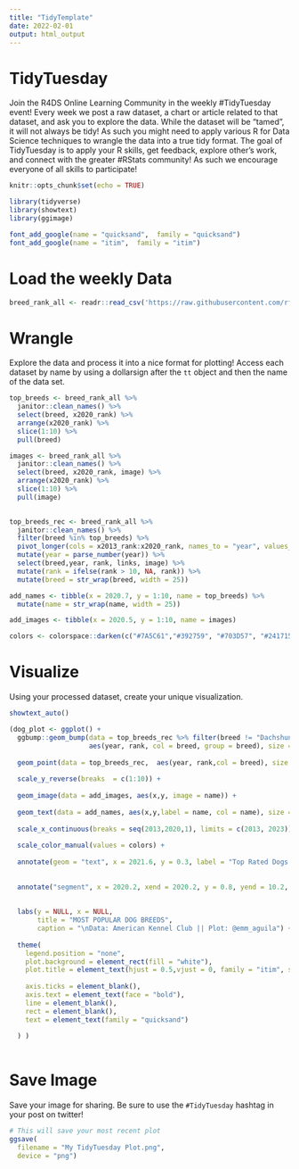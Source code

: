 ```yaml
---
title: "TidyTemplate"
date: 2022-02-01
output: html_output
---
```


# TidyTuesday

Join the R4DS Online Learning Community in the weekly #TidyTuesday event!
Every week we post a raw dataset, a chart or article related to that dataset, and ask you to explore the data.
While the dataset will be “tamed”, it will not always be tidy! As such you might need to apply various R for Data Science techniques to wrangle the data into a true tidy format.
The goal of TidyTuesday is to apply your R skills, get feedback, explore other’s work, and connect with the greater #RStats community!
As such we encourage everyone of all skills to participate!

```r

knitr::opts_chunk$set(echo = TRUE)

library(tidyverse)
library(showtext)
library(ggimage)

font_add_google(name = "quicksand",  family = "quicksand")
font_add_google(name = "itim",  family = "itim")
```

# Load the weekly Data

```r

breed_rank_all <- readr::read_csv('https://raw.githubusercontent.com/rfordatascience/tidytuesday/master/data/2022/2022-02-01/breed_rank.csv')

```


# Wrangle

Explore the data and process it into a nice format for plotting! Access each dataset by name by using a dollarsign after the `tt` object and then the name of the data set.

```r
top_breeds <- breed_rank_all %>% 
  janitor::clean_names() %>% 
  select(breed, x2020_rank) %>% 
  arrange(x2020_rank) %>% 
  slice(1:10) %>% 
  pull(breed)
```

```r
images <- breed_rank_all %>% 
  janitor::clean_names() %>% 
  select(breed, x2020_rank, image) %>% 
  arrange(x2020_rank) %>% 
  slice(1:10) %>% 
  pull(image)
  
```

```r
top_breeds_rec <- breed_rank_all %>% 
  janitor::clean_names() %>% 
  filter(breed %in% top_breeds) %>% 
  pivot_longer(cols = x2013_rank:x2020_rank, names_to = "year", values_to = "rank") %>% 
  mutate(year = parse_number(year)) %>% 
  select(breed,year, rank, links, image) %>% 
  mutate(rank = ifelse(rank > 10, NA, rank)) %>% 
  mutate(breed = str_wrap(breed, width = 25))

```

```r
add_names <- tibble(x = 2020.7, y = 1:10, name = top_breeds) %>% 
  mutate(name = str_wrap(name, width = 25))

add_images <- tibble(x = 2020.5, y = 1:10, name = images)
```

```r
colors <- colorspace::darken(c("#7A5C61","#392759", "#703D57", "#241715", "#3EC300","#337CA0","#E13700","#A53860","#9B2226","#172121"))
```

# Visualize

Using your processed dataset, create your unique visualization.

```r

showtext_auto()

(dog_plot <- ggplot() +
  ggbump::geom_bump(data = top_breeds_rec %>% filter(breed != "Dachshunds"),
                    aes(year, rank, col = breed, group = breed), size = 0.5) +
  
  geom_point(data = top_breeds_rec,  aes(year, rank,col = breed), size = 3) +
  
  scale_y_reverse(breaks  = c(1:10)) +
  
  geom_image(data = add_images, aes(x,y, image = name)) +
  
  geom_text(data = add_names, aes(x,y,label = name, col = name), size = 3, hjust = 0, nudge_x = 0.25, family = "quicksand", fontface = "bold") +
  
  scale_x_continuous(breaks = seq(2013,2020,1), limits = c(2013, 2023)) +
  
  scale_color_manual(values = colors) +
  
  annotate(geom = "text", x = 2021.6, y = 0.3, label = "Top Rated Dogs for 2020", family = "quicksand", size = 2.7, fontface = "bold")  +
  
  
  annotate("segment", x = 2020.2, xend = 2020.2, y = 0.8, yend = 10.2, colour = "gray90") +
  
  
  labs(y = NULL, x = NULL,
       title = "MOST POPULAR DOG BREEDS",
       caption = "\nData: American Kennel Club || Plot: @emm_aguila") +
  
  theme(
    legend.position = "none",
    plot.background = element_rect(fill = "white"),
    plot.title = element_text(hjust = 0.5,vjust = 0, family = "itim", size = 22),
    
    axis.ticks = element_blank(),
    axis.text = element_text(face = "bold"),
    line = element_blank(),
    rect = element_blank(),
    text = element_text(family = "quicksand")
  
  ) )
  
```

# Save Image

Save your image for sharing. Be sure to use the `#TidyTuesday` hashtag in your post on twitter! 

```r

# This will save your most recent plot
ggsave(
  filename = "My TidyTuesday Plot.png",
  device = "png")

```
